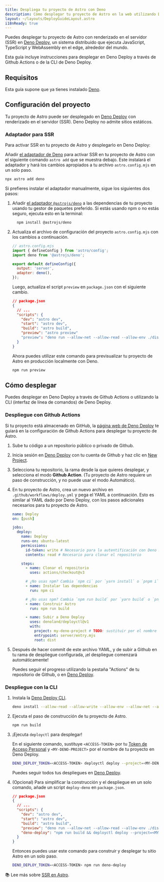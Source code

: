```yaml
---
title: Despliega tu proyecto de Astro con Deno
description: Cómo desplegar tu proyecto de Astro en la web utilizando Deno.
layout: ~/layouts/DeployGuideLayout.astro
i18nReady: true
---
```


Puedes desplegar tu proyecto de Astro con renderizado en el servidor (SSR) en [Deno Deploy](https://deno.com/deploy), un sistema distribuido que ejecuta JavaScript, TypeScript y WebAssembly en el edge, alrededor del mundo.

Esta guía incluye instrucciones para desplegar en Deno Deploy a través de Github Actions o de la CLI de Deno Deploy.

## Requisitos

Esta guía supone que ya tienes instalado [Deno](https://deno.land/).

## Configuración del proyecto

Tu proyecto de Astro puede ser desplegado en [Deno Deploy](https://deno.com/deploy) con renderizado en el servidor (SSR). Deno Deploy no admite sitios estáticos.

### Adaptador para SSR

Para activar SSR en tu proyecto de Astro y desplegarlo en Deno Deploy:

Añadir [el adaptador de Deno](/es/guides/integrations-guide/deno/) para activar SSR en tu proyecto de Astro con el siguiente comando `astro add` que se muestra debajo. Este instalará el adaptador y hará los cambios apropiados a tu archivo `astro.config.mjs` en un solo paso.


```bash
npx astro add deno
```

Si prefieres instalar el adaptador manualmente, sigue los siguientes dos pasos:

1. Añadir [el adaptador `@astrojs/deno`](https://github.com/withastro/astro/tree/main/packages/integrations/deno) a las dependencias de tu proyecto usando tu gestor de paquetes preferido. Si estás usando npm o no estás seguro, ejecuta esto en la terminal:

    ```bash
      npm install @astrojs/deno
    ```

2. Actualiza el archivo de configuración del proyecto `astro.config.mjs` con los cambios a continuación.

    ```js ins={3,6-7}
    // astro.config.mjs
    import { defineConfig } from 'astro/config';
    import deno from '@astrojs/deno';

    export default defineConfig({
      output: 'server',
      adapter: deno(),
    });
    ```

    Luego, actualiza el script `preview` en `package.json` con el siguiente cambio.

    ```json del={8} ins={9}
    // package.json
    {
      // ...
      "scripts": {
        "dev": "astro dev",
        "start": "astro dev",
        "build": "astro build",
        "preview": "astro preview"
        "preview": "deno run --allow-net --allow-read --allow-env ./dist/server/entry.mjs"
      }
    }
    ```

    Ahora puedes utilizar este comando para previsualizar tu proyecto de Astro en producción localmente con Deno.

    ```bash
    npm run preview
    ```

## Cómo desplegar

Puedes desplegar en Deno Deploy a través de Github Actions o utilizando la CLI (interfaz de línea de comandos) de Deno Deploy.

### Despliegue con Github Actions

Si tu proyecto está almacenado en GitHub, la [página web de Deno Deploy](https://dash.deno.com/) te guiará en la configuración de Github Actions para desplegar tu proyecto de Astro.

1. Sube tu código a un repositorio público o privado de Github.

2. Inicia sesión en [Deno Deploy](https://dash.deno.com/) con tu cuenta de Github y haz clic en [New Project](https://dash.deno.com).

3. Selecciona tu repositorio, la rama desde la que quieres desplegar, y selecciona el modo **Github Action**. (Tu proyecto de Astro requiere un paso de construcción, y no puede usar el modo Automático).

4. En tu proyecto de Astro, crea un nuevo archivo en `.github/workflows/deploy.yml` y pega el YAML a continuación. Esto es similar al YAML dado por Deno Deploy, con los pasos adicionales necesarios para tu proyecto de Astro.

    ```yaml
    name: Deploy
    on: [push]

    jobs:
      deploy:
        name: Deploy
        runs-on: ubuntu-latest
        permissions:
          id-token: write # Necesario para la autentificación con Deno Deploy
          contents: read # Necesario para clonar el repositorio

        steps:
          - name: Clonar el repositorio
            uses: actions/checkout@v3

          # ¿No usas npm? Cambia `npm ci` por `yarn install` o `pnpm i`.
          - name: Instalar las dependencias
            run: npm ci

          # ¿No usas npm? Cambia `npm run build` por `yarn build` o `pnpm run build`.
          - name: Construir Astro
            run: npm run build

          - name: Subir a Deno Deploy
            uses: denoland/deployctl@v1
            with:
              project: my-deno-project # TODO: sustituir por el nombre del proyecto Deno Deploy
              entrypoint: server/entry.mjs
              root: dist
    ```

5. Después de hacer commit de este archivo YAML, y de subir a Github en tu rama de despliegue configurada, ¡el despliegue comenzará automáticamente!

   Puedes seguir el progreso utilizando la pestaña "Actions" de tu repositorio de Github, o en [Deno Deploy](https://dash.deno.com).

### Despliegue con la CLI

1. Instala la [Deno Deploy CLI](https://deno.com/deploy/docs/deployctl).

    ```bash
    deno install --allow-read --allow-write --allow-env --allow-net --allow-run --no-check -r -f https://deno.land/x/deploy/deployctl.ts
    ```

2. Ejecuta el paso de construcción de tu proyecto de Astro.

    ```bash
    npm run build
    ```

3. ¡Ejecuta `deployctl` para desplegar!

   En el siguiente comando, sustituye `<ACCESS-TOKEN>` por tu [Token de Acceso Personal](https://dash.deno.com/user/access-tokens) y `<MY-DENO-PROJECT>` por el nombre de tu proyecto en Deno Deploy.

    ```bash
    DENO_DEPLOY_TOKEN=<ACCESS-TOKEN> deployctl deploy --project=<MY-DENO-PROJECT> --no-static --include=./dist ./dist/server/entry.mjs
    ```

    Puedes seguir todos tus despliegues en [Deno Deploy](https://dash.deno.com).

4. (Opcional) Para simplificar la construcción y el despliegue en un solo comando, añade un script `deploy-deno` en `package.json`.

    ```json ins={9}
    // package.json
    {
      // ...
      "scripts": {
        "dev": "astro dev",
        "start": "astro dev",
        "build": "astro build",
        "preview": "deno run --allow-net --allow-read --allow-env ./dist/server/entry.mjs",
        "deno-deploy": "npm run build && deployctl deploy --project=<MY-DENO-PROJECT> --no-static --include=./dist ./dist/server/entry.mjs"
      }
    }
    ```

    Entonces puedes usar este comando para construir y desplegar tu sitio Astro en un solo paso.

    ```bash
    DENO_DEPLOY_TOKEN=<ACCESS-TOKEN> npm run deno-deploy
    ```

📚 Lee más sobre [SSR en Astro](/es/guides/server-side-rendering/).
